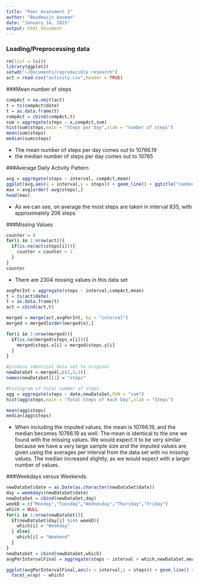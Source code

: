 ```yaml
---
title: "Peer Assesment 1"
author: "Boudewijn Aasman"
date: "January 14, 2015"
output: html_document
---
```


### Loading/Preprocessing data
```r
rm(list = ls())
library(ggplot2)
setwd("~/Documents/reproducible research")
act = read.csv("activity.csv",header = TRUE)
```

###Mean number of steps
```r
compAct = na.omit(act)
t = ts(compAct$date)
t = as.data.frame(t)
compAct = cbind(compAct,t)
sum = aggregate(steps ~ x,compAct,sum)
hist(sum$steps,main = "Steps per Day",xlab = "number of steps")
mean(sum$steps)
median(sum$steps)
```
- The mean number of steps per day comes out to 10766.19
- the median number of steps per day comes out to 10765

###Average Daily Activity Pattern
```r
avg = aggregate(steps ~ interval, compAct,mean)
ggplot(avg,aes(x = interval,y = steps)) + geom_line() + ggtitle("number of steps per interval")
max = avg[order(-avg$steps),]
head(max)
```
- As we can see, on average the most steps are taken in interval 835, with approximately 206 steps

###Missing Values
```r
counter = 0
for(i in 1:nrow(act)){
  if(is.na(act$steps[i])){
    counter = counter + 1
  }
}
counter
```
- There are 2304 missing values in this data set

```r
avgPerInt = aggregate(steps ~ interval,compAct,mean)
t = ts(act$date)
t = as.data.frame(t)
act = cbind(act,t)

merged = merge(act,avgPerInt, by = "interval")
merged = merged[order(merged$x),]

for(i in 1:nrow(merged)){
  if(is.na(merged$steps.x[i])){
    merged$steps.x[i] = merged$steps.y[i]
  }
}

#produce identical data set to original
newDataSet = merged[,c(2,3,1)]
names(newDataSet)[1] = "steps"

#histogram of total number of steps
agg = aggregate(steps ~ date,newDataSet,FUN = "sum")
hist(agg$steps,main = "Total Steps of each Day",xlab = "Steps")

mean(agg$steps)
median(agg$steps)
```
- When including the imputed values, the mean is 10766.19, and the median becomes 10766.19 as well. The mean is identical to the one we found with the missing values. We would expect it to be very similar because we have a very large sample size and the imputed values are given using the averages per interval from the data set with no missing values. The median increased slightly, as we would expect with a larger number of values.

###Weekdays versus Weekends
```r
newDataSet$date = as.Date(as.character(newDataSet$date))
day = weekdays(newDataSet$date)
newDataSet = cbind(newDataSet,day)
weekD = c("Monday","Tuesday","Wednesday","Thursday","Friday")
which = NULL
for(i in 1:nrow(newDataSet)){
  if(newDataSet$day[i] %in% weekD){
    which[i] = "Weekday"
  } else{
    which[i] = "Weekend"
  }
}
newDataSet = cbind(newDataSet,which)
avgPerIntervalFinal = aggregate(steps ~ interval + which,newDataSet,mean)

ggplot(avgPerIntervalFinal,aes(x = interval,y = steps)) + geom_line() + 
  facet_wrap( ~ which)

```






